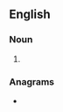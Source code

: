 ==English==

===Noun===
{{head|en|noun plural form}}

# {{plural of|cathedral|lang=en}}

===Anagrams===
* {{anagrams|en|a=aacdehlrst|Hardcastle}}